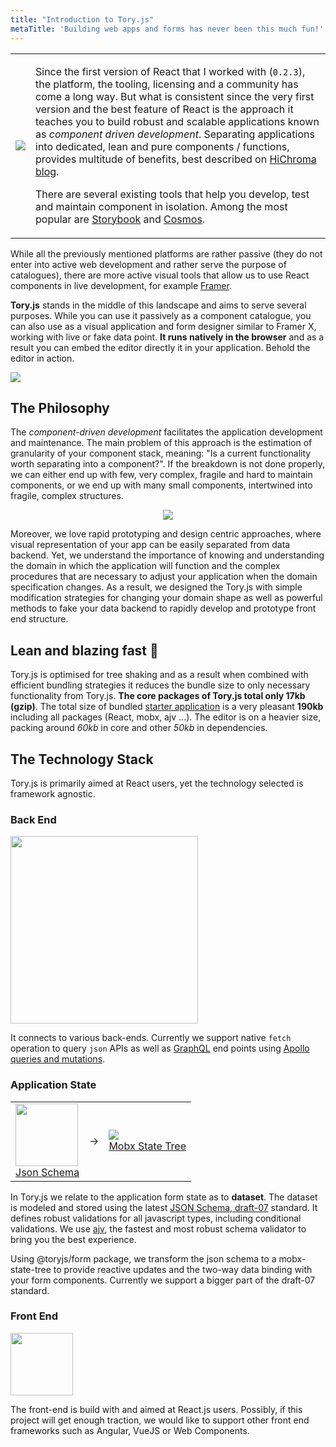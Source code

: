 ```yaml
---
title: "Introduction to Tory.js"
metaTitle: 'Building web apps and forms has never been this much fun!'
---
```



<table>
  <tr>
    <td>
<img className="ui large inverted circular image" src={toryBlack} />


</td>
<td style={{ paddingLeft: '12px'}}>

Since the first version of React that I worked with (`0.2.3`), the platform, the tooling, licensing and a community has come a long way. But what is consistent since the very first version and the best feature of React is the approach it teaches you to build robust and scalable applications known as *component driven development*. Separating applications into dedicated, lean and pure components / functions, provides multitude of benefits, best described on [HiChroma blog](https://blog.hichroma.com/component-driven-development-ce1109d56c8e). 

There are several existing tools that help you develop, test and maintain component in isolation. Among the most popular are [Storybook](https://storybook.js.org) and [Cosmos](https://github.com/react-cosmos/react-cosmos). 
</td>
</tr>
</table>

While all the previously mentioned platforms are rather passive (they do not enter into active web development and rather serve the purpose of catalogues), there are more active visual tools that allow us to use React components in live development, for example [Framer](https://framer.com).

**Tory.js** stands in the middle of this landscape and aims to serve several purposes. While you can use it passively as a component catalogue, you can also use as a visual application and form designer similar to Framer X, working with live or fake data point. **It runs natively in the browser** and as a result you can embed the editor directly it in your application. Behold the editor in action.

<img src={tory} />

## The Philosophy

The *component-driven development* facilitates the application development and maintenance. The main problem of this approach is the estimation of granularity of your component stack, meaning: "Is a current functionality worth separating into a component?". If the breakdown is not done properly, we can either end up with few, very complex, fragile and hard to maintain components, or we end up with many small components, intertwined into fragile, complex structures.

<center>
<img src={lego} />
</center>

Moreover, we love rapid prototyping and design centric approaches, where visual representation of your app can be easily separated from data backend. Yet, we understand the importance of knowing and understanding the domain in which the application will function and the complex procedures that are necessary to adjust your application when the domain specification changes. As a result, we designed the Tory.js with simple modification strategies for changing your domain shape as well as powerful methods to fake your data backend to rapidly develop and prototype front end structure.

## Lean and blazing fast 🚀

Tory.js is optimised for tree shaking and as a result when combined with efficient bundling strategies it reduces the bundle size to only necessary functionality from Tory.js. **The core packages of Tory.js total only 17kb (gzip)**. The total size of bundled [starter application](https://github.com/tomitrescak/toryjs) is a very pleasant **190kb** including all packages (React, mobx, ajv ...). The editor is on a heavier size, packing around *60kb* in core and other *50kb* in dependencies.

## The Technology Stack

Tory.js is primarily aimed at React users, yet the technology selected is framework agnostic. 

### Back End

<img width="300" src="https://miro.medium.com/max/1400/1*0HP2je9Tcm-64J4S-lQSgA.png" />


It connects to various back-ends. Currently we support native `fetch` operation to query `json` APIs as well as [GraphQL](https://www.apollographql.com) end points using [Apollo queries and mutations](components/apollo).

### Application State
 
<table>
  <tr>
    <td><a href="https://json-schema.org">
      <img src="https://json-schema.org/assets/logo.svg" height="100" /><br />
      Json Schema
      </a></td>
      <td> → </td>
      <td><a href="https://github.com/mobxjs/mobx-state-tree"><img src="https://github.com/mobxjs/mobx-state-tree/raw/master/docs/mobx-state-tree-logo-gradient.png" /><br />
      Mobx State Tree</a>
      </td>
    </tr>
  </table>

In Tory.js we relate to the application  form state as to **dataset**. The dataset is modeled and stored using the latest [JSON Schema, draft-07](https://json-schema.org) standard. It defines robust validations for all javascript types, including conditional validations. We use [ajv](https://github.com/epoberezkin/ajv), the fastest and most robust schema validator to bring you the best experience.

Using @toryjs/form package, we transform the json schema to a mobx-state-tree to provide reactive updates and the two-way data binding with your form components. Currently we support a bigger part of the draft-07 standard.

### Front End

<img src="https://cdn4.iconfinder.com/data/icons/logos-3/600/React.js_logo-512.png" height="100" />

The front-end is build with and aimed at React.js users. 
Possibly, if this project will get enough traction, we would like to support other front end frameworks
such as Angular, VueJS or Web Components. 
